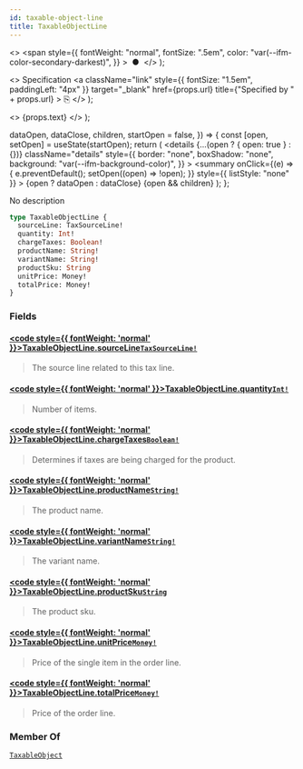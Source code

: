 ```yaml
---
id: taxable-object-line
title: TaxableObjectLine
---
```


  <>
    <span
      style={{
        fontWeight: "normal",
        fontSize: ".5em",
        color: "var(--ifm-color-secondary-darkest)",
      }}
    >
      &nbsp;●&nbsp;
    </span>
  </>
);

  <>
    Specification
    <a
      className="link"
      style={{ fontSize: "1.5em", paddingLeft: "4px" }}
      target="\_blank"
      href={props.url}
      title={"Specified by " + props.url}
    >
      ⎘
    </a>
  </>
);

  <>
    <span className={props.class}>{props.text}</span>
  </>
);


  dataOpen,
  dataClose,
  children,
  startOpen = false,
}) => {
  const [open, setOpen] = useState(startOpen);
  return (
    <details
      {...(open ? { open: true } : {})}
      className="details"
      style={{
        border: "none",
        boxShadow: "none",
        background: "var(--ifm-background-color)",
      }}
    >
      <summary
        onClick={(e) => {
          e.preventDefault();
          setOpen((open) => !open);
        }}
        style={{ listStyle: "none" }}
      >
        {open ? dataOpen : dataClose}
      </summary>
      {open && children}
    </details>
  );
};

No description

```graphql
type TaxableObjectLine {
  sourceLine: TaxSourceLine!
  quantity: Int!
  chargeTaxes: Boolean!
  productName: String!
  variantName: String!
  productSku: String
  unitPrice: Money!
  totalPrice: Money!
}
```

### Fields

#### [<code style={{ fontWeight: 'normal' }}>TaxableObjectLine.<b>sourceLine</b></code>](#)<Bullet />[`TaxSourceLine!`](../../../api-reference/miscellaneous/unions/tax-source-line) <Badge class="badge badge--secondary" text="non-null"/> <Badge class="badge badge--secondary" text="union"/> <Badge class="badge badge--secondary" text="miscellaneous"/>

> The source line related to this tax line.

#### [<code style={{ fontWeight: 'normal' }}>TaxableObjectLine.<b>quantity</b></code>](#)<Bullet />[`Int!`](../../../api-reference/miscellaneous/scalars/int) <Badge class="badge badge--secondary" text="non-null"/> <Badge class="badge badge--secondary" text="scalar"/> <Badge class="badge badge--secondary" text="miscellaneous"/>

> Number of items.

#### [<code style={{ fontWeight: 'normal' }}>TaxableObjectLine.<b>chargeTaxes</b></code>](#)<Bullet />[`Boolean!`](../../../api-reference/miscellaneous/scalars/boolean) <Badge class="badge badge--secondary" text="non-null"/> <Badge class="badge badge--secondary" text="scalar"/> <Badge class="badge badge--secondary" text="miscellaneous"/>

> Determines if taxes are being charged for the product.

#### [<code style={{ fontWeight: 'normal' }}>TaxableObjectLine.<b>productName</b></code>](#)<Bullet />[`String!`](../../../api-reference/miscellaneous/scalars/string) <Badge class="badge badge--secondary" text="non-null"/> <Badge class="badge badge--secondary" text="scalar"/> <Badge class="badge badge--secondary" text="miscellaneous"/>

> The product name.

#### [<code style={{ fontWeight: 'normal' }}>TaxableObjectLine.<b>variantName</b></code>](#)<Bullet />[`String!`](../../../api-reference/miscellaneous/scalars/string) <Badge class="badge badge--secondary" text="non-null"/> <Badge class="badge badge--secondary" text="scalar"/> <Badge class="badge badge--secondary" text="miscellaneous"/>

> The variant name.

#### [<code style={{ fontWeight: 'normal' }}>TaxableObjectLine.<b>productSku</b></code>](#)<Bullet />[`String`](../../../api-reference/miscellaneous/scalars/string) <Badge class="badge badge--secondary" text="scalar"/> <Badge class="badge badge--secondary" text="miscellaneous"/>

> The product sku.

#### [<code style={{ fontWeight: 'normal' }}>TaxableObjectLine.<b>unitPrice</b></code>](#)<Bullet />[`Money!`](../../../api-reference/miscellaneous/objects/money) <Badge class="badge badge--secondary" text="non-null"/> <Badge class="badge badge--secondary" text="object"/> <Badge class="badge badge--secondary" text="miscellaneous"/>

> Price of the single item in the order line.

#### [<code style={{ fontWeight: 'normal' }}>TaxableObjectLine.<b>totalPrice</b></code>](#)<Bullet />[`Money!`](../../../api-reference/miscellaneous/objects/money) <Badge class="badge badge--secondary" text="non-null"/> <Badge class="badge badge--secondary" text="object"/> <Badge class="badge badge--secondary" text="miscellaneous"/>

> Price of the order line.

### Member Of

[`TaxableObject`](../../../api-reference/taxes/objects/taxable-object) <Badge class="badge badge--secondary" text="object"/>
